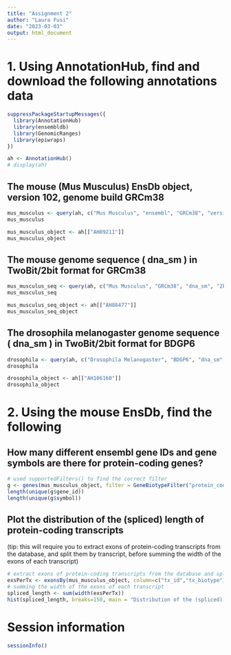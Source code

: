 ---
title: "Assignment 2"
author: "Laura Fusi"
date: "2023-03-03"
output: html_document
---

# 1. Using AnnotationHub, find and download the following annotations data

```{r}
suppressPackageStartupMessages({
  library(AnnotationHub)
  library(ensembldb)
  library(GenomicRanges)
  library(epiwraps)
}) 

ah <- AnnotationHub()
# display(ah)
```

## The mouse (Mus Musculus) EnsDb object, version 102, genome build GRCm38
```{r}
mus_musculus <- query(ah, c("Mus Musculus", "ensembl", "GRCm38", "version 102"))
mus_musculus

mus_musculus_object <- ah[["AH89211"]]
mus_musculus_object
```

## The mouse genome sequence ( dna_sm ) in TwoBit/2bit format for GRCm38
```{r}
mus_musculus_seq <- query(ah, c("Mus Musculus", "GRCm38", "dna_sm", "2bit"))
mus_musculus_seq

mus_musculus_seq_object <- ah[["AH88477"]]
mus_musculus_seq_object
```

## The drosophila melanogaster genome sequence ( dna_sm ) in TwoBit/2bit format for BDGP6
```{r}
drosophila <- query(ah, c("Drosophila Melanogaster", "BDGP6", "dna_sm", "2bit"))
drosophila

drosophila_object <- ah[["AH106160"]]
drosophila_object
```

# 2. Using the mouse EnsDb, find the following

## How many different ensembl gene IDs and gene symbols are there for protein-coding genes?
```{r}
# used supportedFilters() to find the correct filter
g <- genes(mus_musculus_object, filter = GeneBiotypeFilter("protein_coding"))
length(unique(g$gene_id))
length(unique(g$symbol))
```

## Plot the distribution of the (spliced) length of protein-coding transcripts
(tip: this will require you to extract exons of protein-coding transcripts from the database, and split them by transcript, before summing the width of the exons of each transcript)
```{r}
# extract exons of protein-coding transcripts from the database and split them by transcript
exsPerTx <- exonsBy(mus_musculus_object, column=c("tx_id","tx_biotype"), filter=TxBiotypeFilter("protein_coding"))
# summing the width of the exons of each transcript
spliced_length <- sum(width(exsPerTx))
hist(spliced_length, breaks=150, main = "Distribution of the (spliced) length of protein-coding transcripts", xlab = "Spliced length")

```
# Session information

```{r}
sessionInfo()

```

